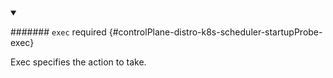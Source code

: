 


<details className="config-field" data-expandable="true" open>
<summary>

####### `exec` <span className="config-field-required" data-required="false">required</span> <span className="config-field-type"></span> <span className="config-field-default"></span> <span className="config-field-enum"></span> {#controlPlane-distro-k8s-scheduler-startupProbe-exec}

Exec specifies the action to take.

</summary>

<PartialExecreference />


</details>
